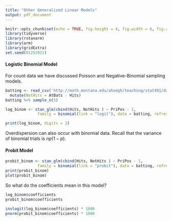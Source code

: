 ```yaml
---
title: "Other Generalized Linear Models"
output: pdf_document
---
```


\renewcommand{\vec}[1]{\mathbf{#1}}

```r
knitr::opts_chunk$set(echo = TRUE, fig.height = 4, fig.width = 6, fig.align = 'center')
library(tidyverse) 
library(rstanarm)
library(arm)
library(gridExtra)
set.seed(01252021)
```

#### Logistic Binomial Model


For count data we have discussed Poisson and Negative-Binomial sampling models. 

\vfill


\vfill

```r
batting <- read_csv('http://math.montana.edu/ahoegh/teaching/stat491/data/BattingAverage.csv') %>% 
  mutate(NotHits = AtBats - Hits)
batting %>% sample_n(5)
```

\newpage


\vfill

```r
log_binom <- stan_glm(cbind(Hits, NotHits ) ~ PriPos - 1, 
              family = binomial(link = "logit"), data = batting, refresh = 0)

print(log_binom, digits = 2)
```

\vfill



Overdispersion can also occur with binomial data. Recall that the variance of binomial trials is $np(1-p)$. 

\vfill

\vfill


\newpage

#### Probit Model


\vfill


\vfill



\newpage

```r
probit_binom <- stan_glm(cbind(Hits, NotHits ) ~ PriPos - 1, 
              family = binomial(link = "probit"), data = batting, refresh = 0)
print(probit_binom)
plot(probit_binom)
```

\newpage

So what do the coefficients mean in this model?

\vfill

```r
log_binom$coefficients
probit_binom$coefficients
```

\vfill

```r
invlogit(log_binom$coefficients) * 1000
pnorm(probit_binom$coefficients) * 1000
```




